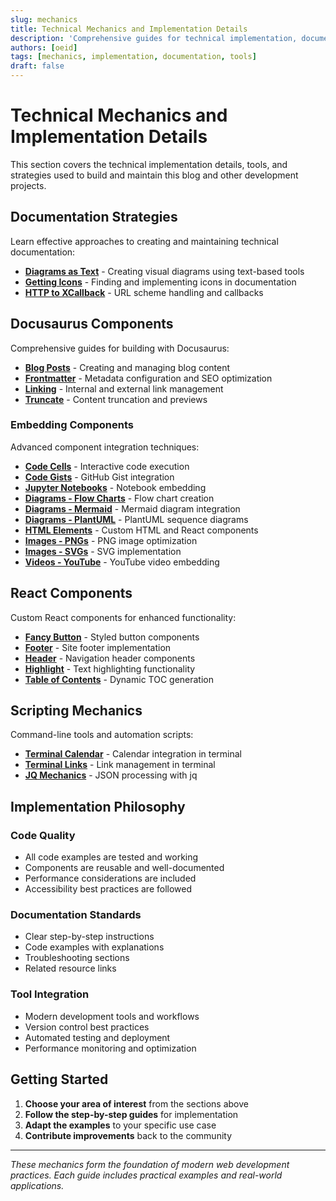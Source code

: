 ```yaml
---
slug: mechanics
title: Technical Mechanics and Implementation Details
description: 'Comprehensive guides for technical implementation, documentation strategies, and development tools used in modern web development.'
authors: [oeid]
tags: [mechanics, implementation, documentation, tools]
draft: false
---
```


# Technical Mechanics and Implementation Details

This section covers the technical implementation details, tools, and strategies used to build and maintain this blog and other development projects.

## Documentation Strategies

Learn effective approaches to creating and maintaining technical documentation:

- **[Diagrams as Text](/docs/mechanics/documentation-strategies/diagrams-as-text)** - Creating visual diagrams using text-based tools
- **[Getting Icons](/docs/mechanics/documentation-strategies/getting-icons)** - Finding and implementing icons in documentation
- **[HTTP to XCallback](/docs/mechanics/documentation-strategies/http-to-xcallback)** - URL scheme handling and callbacks

## Docusaurus Components

Comprehensive guides for building with Docusaurus:

- **[Blog Posts](/docs/mechanics/docusaurus-components/mx-docx-blog-posts)** - Creating and managing blog content
- **[Frontmatter](/docs/mechanics/docusaurus-components/mx-docx-frontmatter)** - Metadata configuration and SEO optimization
- **[Linking](/docs/mechanics/docusaurus-components/mechanics-docusaurus-linking)** - Internal and external link management
- **[Truncate](/docs/mechanics/docusaurus-components/truncate)** - Content truncation and previews

### Embedding Components

Advanced component integration techniques:

- **[Code Cells](/docs/mechanics/docusaurus-components/embedding-components/mx-docx-embedd-code-cells)** - Interactive code execution
- **[Code Gists](/docs/mechanics/docusaurus-components/embedding-components/mx-docx-embedd-gist)** - GitHub Gist integration
- **[Jupyter Notebooks](/docs/mechanics/docusaurus-components/embedding-components/mx-docx-embedd-jupyter-notebooks)** - Notebook embedding
- **[Diagrams - Flow Charts](/docs/mechanics/docusaurus-components/embedding-components/mx-docx-embedd-flow-charts)** - Flow chart creation
- **[Diagrams - Mermaid](/docs/mechanics/docusaurus-components/embedding-components/mx-docx-embedd-mermaid)** - Mermaid diagram integration
- **[Diagrams - PlantUML](/docs/mechanics/docusaurus-components/embedding-components/mx-docx-embedd-sequence-diagrams)** - PlantUML sequence diagrams
- **[HTML Elements](/docs/mechanics/docusaurus-components/embedding-components/mx-docx-embedd-react-elems)** - Custom HTML and React components
- **[Images - PNGs](/docs/mechanics/docusaurus-components/embedding-components/mx-docx-embedd-png)** - PNG image optimization
- **[Images - SVGs](/docs/mechanics/docusaurus-components/embedding-components/mx-docx-embedd-svg)** - SVG implementation
- **[Videos - YouTube](/docs/mechanics/docusaurus-components/embedding-components/mx-docx-embedd-youtube-videos)** - YouTube video embedding

## React Components

Custom React components for enhanced functionality:

- **[Fancy Button](/docs/mechanics/react-components/fancy-button)** - Styled button components
- **[Footer](/docs/mechanics/react-components/footer)** - Site footer implementation
- **[Header](/docs/mechanics/react-components/header)** - Navigation header components
- **[Highlight](/docs/mechanics/react-components/highlight)** - Text highlighting functionality
- **[Table of Contents](/docs/mechanics/react-components/table-of-content)** - Dynamic TOC generation

## Scripting Mechanics

Command-line tools and automation scripts:

- **[Terminal Calendar](/docs/mechanics/scripting-mechanics/terminal-calendar)** - Calendar integration in terminal
- **[Terminal Links](/docs/mechanics/scripting-mechanics/mechanic-terminal-links)** - Link management in terminal
- **[JQ Mechanics](/docs/mechanics/scripting-mechanics/jq-mechanics)** - JSON processing with jq

## Implementation Philosophy

### Code Quality
- All code examples are tested and working
- Components are reusable and well-documented
- Performance considerations are included
- Accessibility best practices are followed

### Documentation Standards
- Clear step-by-step instructions
- Code examples with explanations
- Troubleshooting sections
- Related resource links

### Tool Integration
- Modern development tools and workflows
- Version control best practices
- Automated testing and deployment
- Performance monitoring and optimization

## Getting Started

1. **Choose your area of interest** from the sections above
2. **Follow the step-by-step guides** for implementation
3. **Adapt the examples** to your specific use case
4. **Contribute improvements** back to the community

---

*These mechanics form the foundation of modern web development practices. Each guide includes practical examples and real-world applications.*
